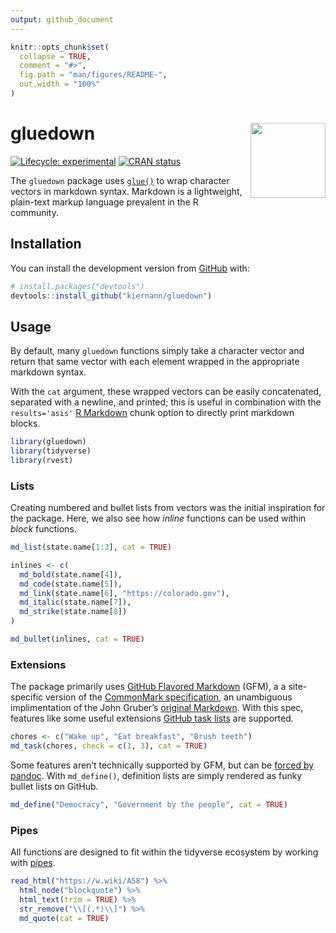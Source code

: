 ```yaml
---
output: github_document
---
```


<!-- README.md is generated from README.Rmd. Please edit that file -->

```r
knitr::opts_chunk$set(
  collapse = TRUE,
  comment = "#>",
  fig.path = "man/figures/README-",
  out.width = "100%"
)
```

# gluedown <img src="man/figures/logo.png" align="right" width="120" />

<!-- badges: start -->
[![Lifecycle: experimental](https://img.shields.io/badge/lifecycle-experimental-orange.svg)](https://www.tidyverse.org/lifecycle/#experimental)
[![CRAN status](https://www.r-pkg.org/badges/version/gluedown)](https://CRAN.R-project.org/package=gluedown)
<!-- badges: end -->

The `gluedown` package uses [`glue()`][glue] to wrap character vectors in
markdown syntax. Markdown is a lightweight, plain-text markup language prevalent
in the R community.

[glue]: https://github.com/tidyverse/glue

## Installation

You can install the development version from [GitHub](https://github.com/) with:

```r
# install.packages("devtools")
devtools::install_github("kiernann/gluedown")
```

## Usage

By default, many `gluedown` functions simply take a character vector and return
that same vector with each element wrapped in the appropriate markdown syntax.

With the `cat` argument, these wrapped vectors can be easily concatenated,
separated with a newline, and printed; this is useful in combination with the
`results='asis'` [R Markdown][rmd] chunk option to directly print markdown
blocks.

[rmd]: https://github.com/rstudio/rmarkdown

```r
library(gluedown)
library(tidyverse)
library(rvest)
```

### Lists

Creating numbered and bullet lists from vectors was the initial inspiration for
the package. Here, we also see how _inline_ functions can be used within _block_
functions.

```r
md_list(state.name[1:3], cat = TRUE)
```

```r
inlines <- c(
  md_bold(state.name[4]),
  md_code(state.name[5]),
  md_link(state.name[6], "https://colorado.gov"),
  md_italic(state.name[7]),
  md_strike(state.name[8])
)

md_bullet(inlines, cat = TRUE)
```

### Extensions

The package primarily uses [GitHub Flavored Markdown][gfm] (GFM), a a
site-specific version of the [CommonMark specification][cm], an unambiguous
implimentation of the John Gruber's [original Markdown][df]. With this spec,
features like some useful extensions [GitHub task lists][task] are supported.

```r
chores <- c("Wake up", "Eat breakfast", "Brush teeth")
md_task(chores, check = c(1, 3), cat = TRUE)
```

Some features aren't technically supported by GFM, but can be 
[forced by pandoc][pandoc]. With `md_define()`, definition lists are simply
rendered as funky bullet lists on GitHub.

```r
md_define("Democracy", "Government by the people", cat = TRUE)
```

[task]: https://help.github.com/en/articles/about-task-lists
[gfm]: https://github.github.com/gfm/
[cm]: https://spec.commonmark.org/
[df]: https://daringfireball.net/projects/markdown/
[pandoc]: https://pandoc.org/MANUAL.html#definition-lists

### Pipes

All functions are designed to fit within the tidyverse ecosystem by working with
[pipes][pipe].

```r
read_html("https://w.wiki/A58") %>% 
  html_node("blockquote") %>% 
  html_text(trim = TRUE) %>% 
  str_remove("\\[(.*)\\]") %>% 
  md_quote(cat = TRUE)
```

[pipe]: https://magrittr.tidyverse.org/reference/pipe.html
